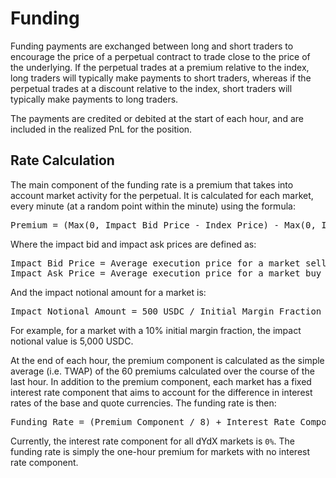 # Funding

Funding payments are exchanged between long and short traders to encourage the price of a perpetual contract to trade close to the price of the underlying. If the perpetual trades at a premium relative to the index, long traders will typically make payments to short traders, whereas if the perpetual trades at a discount relative to the index, short traders will typically make payments to long traders.

The payments are credited or debited at the start of each hour, and are included in the realized PnL for the position.

## Rate Calculation

The main component of the funding rate is a premium that takes into account market activity for the perpetual. It is calculated for each market, every minute (at a random point within the minute) using the formula:

<pre class="center-column">
Premium = (Max(0, Impact Bid Price - Index Price) - Max(0, Index Price - Impact Ask Price)) / Index Price
</pre>

Where the impact bid and impact ask prices are defined as:

<pre class="center-column">
Impact Bid Price = Average execution price for a market sell of the impact notional value
Impact Ask Price = Average execution price for a market buy of the impact notional value
</pre>

And the impact notional amount for a market is:

<pre class="center-column">
Impact Notional Amount = 500 USDC / Initial Margin Fraction
</pre>

For example, for a market with a 10% initial margin fraction, the impact notional value is 5,000 USDC.

At the end of each hour, the premium component is calculated as the simple average (i.e. TWAP) of the 60 premiums calculated over the course of the last hour. In addition to the premium component, each market has a fixed interest rate component that aims to account for the difference in interest rates of the base and quote currencies. The funding rate is then:

<pre class="center-column">
Funding Rate = (Premium Component / 8) + Interest Rate Component
</pre>

Currently, the interest rate component for all dYdX markets is `0%`. The funding rate is simply the one-hour premium for markets with no interest rate component.

